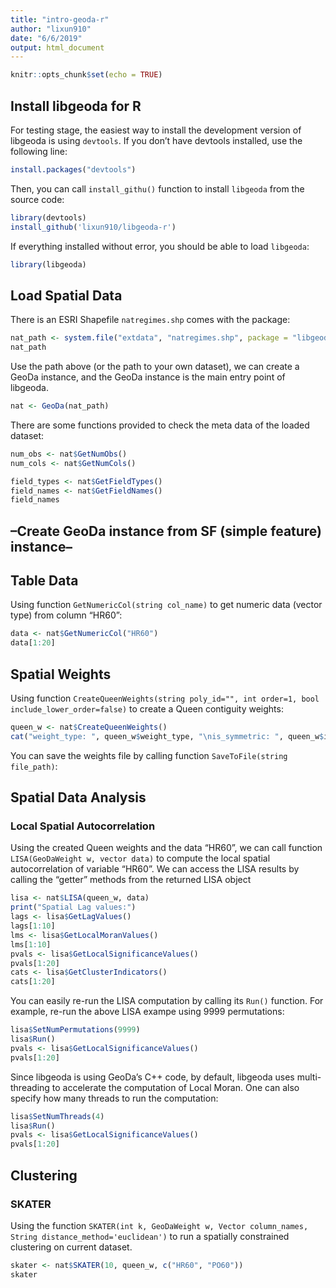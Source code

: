 ```yaml
---
title: "intro-geoda-r"
author: "lixun910"
date: "6/6/2019"
output: html_document
---
```


```r
knitr::opts_chunk$set(echo = TRUE)
```

## Install libgeoda for R

For testing stage, the easiest way to install the development version of libgeoda is using `devtools`. If you don’t have devtools installed, use the following line:
```r
install.packages("devtools")
```

Then, you can call `install_githu()` function to install `libgeoda` from the source code:

```r
library(devtools)
install_github('lixun910/libgeoda-r')
```

If everything installed without error, you should be able to load `libgeoda`:

```r
library(libgeoda)
```


## Load Spatial Data

There is an ESRI Shapefile `natregimes.shp` comes with the package:

```r
nat_path <- system.file("extdata", "natregimes.shp", package = "libgeoda")
nat_path
```


Use the path above (or the path to your own dataset), we can create a GeoDa instance, and the GeoDa instance is the main entry point of libgeoda. 


```r
nat <- GeoDa(nat_path)
```

There are some functions provided to check the meta data of the loaded dataset:

```r
num_obs <- nat$GetNumObs()
num_cols <- nat$GetNumCols()

field_types <- nat$GetFieldTypes()
field_names <- nat$GetFieldNames()
field_names
```


## --Create GeoDa instance from SF (simple feature) instance--

## Table Data

Using function `GetNumericCol(string col_name)` to get numeric data (vector type) from column "HR60":

```r
data <- nat$GetNumericCol("HR60")
data[1:20]
```

## Spatial Weights

Using function `CreateQueenWeights(string poly_id="", int order=1, bool include_lower_order=false)` to create a Queen contiguity weights:
```r
queen_w <- nat$CreateQueenWeights()
cat("weight_type: ", queen_w$weight_type, "\nis_symmetric: ", queen_w$is_symmetric, "\nsparsity:",queen_w$sparsity, "\ndensity:",queen_w$density, "\nmin_nbrs:",queen_w$min_nbrs, "\nmax_nbrs:",queen_w$max_nbrs, "\nmean_nbrs:",queen_w$mean_nbrs, "\nmedian_nbrs:",queen_w$median_nbrs, "\n")
```

You can save the weights file by calling function `SaveToFile(string file_path)`:

## Spatial Data Analysis

### Local Spatial Autocorrelation

Using the created Queen weights and the data "HR60", we can call function `LISA(GeoDaWeight w, vector data)` to compute the local spatial autocorrelation of variable "HR60". We can access the LISA results by calling the "getter" methods from the returned LISA object


```r
lisa <- nat$LISA(queen_w, data)
print("Spatial Lag values:")
lags <- lisa$GetLagValues()
lags[1:10]
lms <- lisa$GetLocalMoranValues()
lms[1:10]
pvals <- lisa$GetLocalSignificanceValues()
pvals[1:20]
cats <- lisa$GetClusterIndicators()
cats[1:20]
```

You can easily re-run the LISA computation by calling its `Run()` function. For example, re-run the above LISA exampe using 9999 permutations:

```r
lisa$SetNumPermutations(9999)
lisa$Run()
pvals <- lisa$GetLocalSignificanceValues()
pvals[1:20]
```

Since libgeoda is using GeoDa's C++ code, by default, libgeoda uses multi-threading to accelerate the computation of Local Moran. One can also specify how many threads to run the computation:

```r
lisa$SetNumThreads(4)
lisa$Run()
pvals <- lisa$GetLocalSignificanceValues()
pvals[1:20]
```


## Clustering

### SKATER

Using the function `SKATER(int k, GeoDaWeight w, Vector column_names, String distance_method='euclidean')` to run a spatially constrained clustering on current dataset. 

```r
skater <- nat$SKATER(10, queen_w, c("HR60", "PO60"))
skater
```






